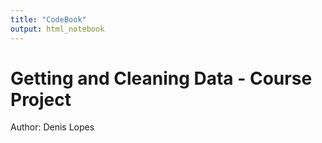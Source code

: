 ```yaml
---
title: "CodeBook"
output: html_notebook
---
```


# Getting and Cleaning Data - Course Project 

Author: Denis Lopes


